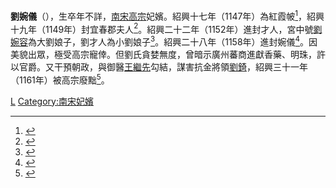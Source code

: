 '''劉婉儀'''（{{Bd|？||？}}），生卒年不詳，[[南宋|南宋]][[宋高宗|高宗]]妃嬪。紹興十七年（1147年）為紅霞帔<ref>{{Cite book|title=《建炎以來繫年要錄》卷一五六|last=|first=|publisher=|year=|isbn=|location=|pages=}}</ref>，紹興十九年（1149年）封宜春郡夫人<ref>{{Cite book|title=《建炎以來繫年要錄》卷一六〇|last=|first=|publisher=|year=|isbn=|location=|pages=}}</ref>。紹興二十二年（1152年）進封才人，宮中號[[劉賢妃_(宋高宗)|劉婉容]]為大劉娘子，劉才人為小劉娘子<ref>{{Cite book|title=《建炎以來繫年要錄》卷一六三|last=|first=|publisher=|year=|isbn=|location=|pages=}}</ref>。紹興二十八年（1158年）進封婉儀<ref>{{Cite book|title=《建炎以來繫年要錄》卷一八〇|last=|first=|publisher=|year=|isbn=|location=|pages=}}</ref>。因美貌出眾，極受高宗寵倖。但劉氏貪婪無度，曾暗示廣州蕃商進獻香藥、明珠，許以官爵。又干預朝政，與御醫[[王繼先|王繼先]]勾結，謀害抗金將領[[劉錡|劉錡]]，紹興三十一年（1161年）被高宗廢黜<ref>{{Cite book|title=《建炎以來繫年要錄》卷一九二|last=|first=|publisher=|year=|isbn=|location=|pages=}}</ref>。<references />
[[Category:生年不詳|L]]
[[Category:南宋妃嬪|Category:南宋妃嬪]]